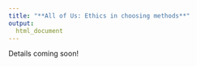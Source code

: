 ```yaml
---
title: "**All of Us: Ethics in choosing methods**"
output:
  html_document
---
```


Details coming soon!
